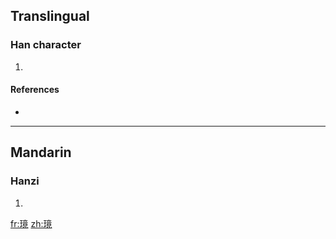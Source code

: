 ==Translingual==

===Han character===
{{Han char|rn=96|rad=玉|as=11|sn=15|four=|canj=一土卜廿山 (MGYTU)}}

# {{defn|Han|sort=玉11}}

====References====
* {{Han ref|kx=0741.010|dkj=21199|dj=1150.200|hdz=21136.010|uh=7484|ud=29828}}

----

==Mandarin==

===Hanzi===
{{cmn-hanzi|pin=[[liǎn]] ([[lian3]]), [[yǐng]] ([[ying3]])|wg=lien<sup>3</sup>, ying<sup>3</sup>}}

# {{defn|Mandarin|sort=玉11}}

[[fr:璄]]
[[zh:璄]]